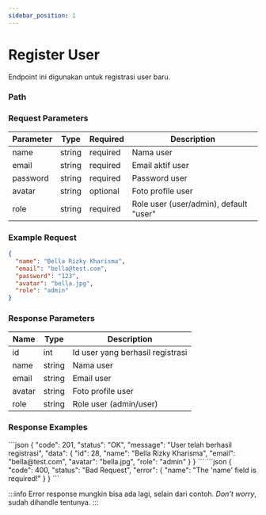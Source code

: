```yaml
---
sidebar_position: 1
---
```


# Register User

Endpoint ini digunakan untuk registrasi user baru.

### Path


<MethodBox method="POST" endpoint="/users" methodColor="#48CB90" />


### Request Parameters

| Parameter | Type | Required | Description                            |
|-----------| --- |----------|----------------------------------------|
| name      | string | required | Nama user                              |
| email     | string | required | Email aktif user                       |
| password  | string | required | Password user                          |
| avatar | string | optional | Foto profile user                      |
| role | string | required | Role user (user/admin), default "user" |

### Example Request

```json
{
  "name": "Bella Rizky Kharisma",
  "email": "bella@test.com",
  "password": "123",
  "avatar": "bella.jpg",
  "role": "admin"
}
```

### Response Parameters

| Name | Type | Description                     |
|------|------|---------------------------------|
| id | int  | Id user yang berhasil registrasi |
| name | string | Nama user                       |
| email | string | Email user                      |
| avatar | string | Foto profile user               |
| role | string | Role user (admin/user)          |

### Response Examples


<Tabs>
    <TabItem value="success" label="Success Response" default>
        ```json
        {
            "code": 201,
            "status": "OK",
            "message": "User telah berhasil registrasi",
            "data": {
                "id": 28,
                "name": "Bella Rizky Kharisma",
                "email": "bella@test.com",
                "avatar": "bella.jpg",
                "role": "admin"
            }
        }
        ```
    </TabItem>
    <TabItem value="error" label="Error Response">
        ```json
        {
            "code": 400,
            "status": "Bad Request",
            "error": {
                "name": "The 'name' field is required!"
            }
        }
        ```
    </TabItem>
</Tabs>

:::info
Error response mungkin bisa ada lagi, selain dari contoh. *Don't worry*, sudah dihandle tentunya.
:::
